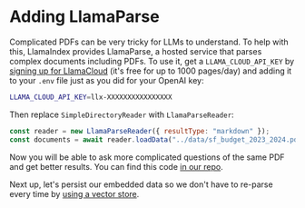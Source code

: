 # Adding LlamaParse

Complicated PDFs can be very tricky for LLMs to understand. To help with this, LlamaIndex provides LlamaParse, a hosted service that parses complex documents including PDFs. To use it, get a `LLAMA_CLOUD_API_KEY` by [signing up for LlamaCloud](https://cloud.llamaindex.ai/) (it's free for up to 1000 pages/day) and adding it to your `.env` file just as you did for your OpenAI key:

```bash
LLAMA_CLOUD_API_KEY=llx-XXXXXXXXXXXXXXXX
```

Then replace `SimpleDirectoryReader` with `LlamaParseReader`:

```javascript
const reader = new LlamaParseReader({ resultType: "markdown" });
const documents = await reader.loadData("../data/sf_budget_2023_2024.pdf");
```

Now you will be able to ask more complicated questions of the same PDF and get better results. You can find this code [in our repo](https://github.com/run-llama/ts-agents/blob/main/4_llamaparse/agent.ts).

Next up, let's persist our embedded data so we don't have to re-parse every time by [using a vector store](qdrant).
